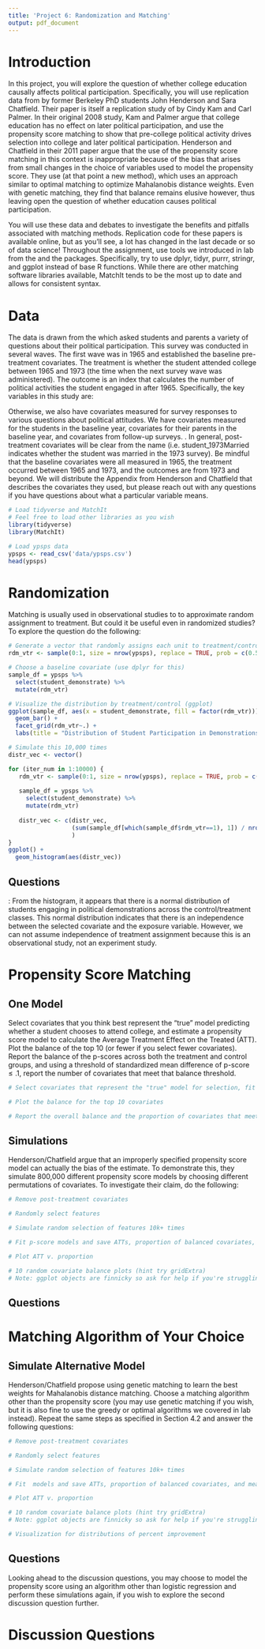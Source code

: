 ```yaml
---
title: 'Project 6: Randomization and Matching'
output: pdf_document
---
```


# Introduction

In this project, you will explore the question of whether college education causally affects political participation. Specifically, you will use replication data from \href{https://papers.ssrn.com/sol3/papers.cfm?abstract_id=1409483}{Who Matches? Propensity Scores and Bias in the Causal Eﬀects of Education on Participation} by former Berkeley PhD students John Henderson and Sara Chatfield. Their paper is itself a replication study of \href{https://www.jstor.org/stable/10.1017/s0022381608080651}{Reconsidering the Effects of Education on Political Participation} by Cindy Kam and Carl Palmer. In their original 2008 study, Kam and Palmer argue that college education has no effect on later political participation, and use the propensity score matching to show that pre-college political activity drives selection into college and later political participation. Henderson and Chatfield in their 2011 paper argue that the use of the propensity score matching in this context is inappropriate because of the bias that arises from small changes in the choice of variables used to model the propensity score. They use \href{http://sekhon.berkeley.edu/papers/GenMatch.pdf}{genetic matching} (at that point a new method), which uses an approach similar to optimal matching to optimize Mahalanobis distance weights. Even with genetic matching, they find that balance remains elusive however, thus leaving open the question of whether education causes political participation.

You will use these data and debates to investigate the benefits and pitfalls associated with matching methods. Replication code for these papers is available online, but as you'll see, a lot has changed in the last decade or so of data science! Throughout the assignment, use tools we introduced in lab from the \href{https://www.tidyverse.org/}{tidyverse} and the \href{https://cran.r-project.org/web/packages/MatchIt/MatchIt.pdf}{MatchIt} packages. Specifically, try to use dplyr, tidyr, purrr, stringr, and ggplot instead of base R functions. While there are other matching software libraries available, MatchIt tends to be the most up to date and allows for consistent syntax.

# Data

The data is drawn from the \href{https://www.icpsr.umich.edu/web/ICPSR/studies/4023/datadocumentation#}{Youth-Parent Socialization Panel Study} which asked students and parents a variety of questions about their political participation. This survey was conducted in several waves. The first wave was in 1965 and established the baseline pre-treatment covariates. The treatment is whether the student attended college between 1965 and 1973 (the time when the next survey wave was administered). The outcome is an index that calculates the number of political activities the student engaged in after 1965. Specifically, the key variables in this study are:

\begin{itemize}
    \item \textbf{college}: Treatment of whether the student attended college or not. 1 if the student attended college between 1965 and 1973, 0 otherwise.
    \item \textbf{ppnscal}: Outcome variable measuring the number of political activities the student participated in. Additive combination of whether the student voted in 1972 or 1980 (student\_vote), attended a campaign rally or meeting (student\_meeting), wore a campaign button (student\_button), donated money to a campaign (student\_money), communicated with an elected official (student\_communicate), attended a demonstration or protest (student\_demonstrate), was involved with a local community event (student\_community), or some other political participation (student\_other)
\end{itemize}

Otherwise, we also have covariates measured for survey responses to various questions about political attitudes. We have covariates measured for the students in the baseline year, covariates for their parents in the baseline year, and covariates from follow-up surveys. \textbf{Be careful here}. In general, post-treatment covariates will be clear from the name (i.e. student\_1973Married indicates whether the student was married in the 1973 survey). Be mindful that the baseline covariates were all measured in 1965, the treatment occurred between 1965 and 1973, and the outcomes are from 1973 and beyond. We will distribute the Appendix from Henderson and Chatfield that describes the covariates they used, but please reach out with any questions if you have questions about what a particular variable means.

```r
# Load tidyverse and MatchIt
# Feel free to load other libraries as you wish
library(tidyverse)
library(MatchIt)

# Load ypsps data
ypsps <- read_csv('data/ypsps.csv')
head(ypsps)
```

# Randomization

Matching is usually used in observational studies to to approximate random assignment to treatment. But could it be useful even in randomized studies? To explore the question do the following:

\begin{enumerate}
    \item Generate a vector that randomly assigns each unit to either treatment or control
    \item Choose a baseline covariate (for either the student or parent). A binary covariate is probably best for this exercise.
    \item Visualize the distribution of the covariate by treatment/control condition. Are treatment and control balanced on this covariate?
    \item Simulate the first 3 steps 10,000 times and visualize the distribution of treatment/control balance across the simulations.
\end{enumerate}

```r
# Generate a vector that randomly assigns each unit to treatment/control
rdm_vtr <- sample(0:1, size = nrow(ypsps), replace = TRUE, prob = c(0.5,0.5)) ## 0 = Control; 1 = Treatment

# Choose a baseline covariate (use dplyr for this)
sample_df = ypsps %>% 
  select(student_demonstrate) %>% 
  mutate(rdm_vtr)

# Visualize the distribution by treatment/control (ggplot)
ggplot(sample_df, aes(x = student_demonstrate, fill = factor(rdm_vtr))) + 
  geom_bar() +
  facet_grid(rdm_vtr~.) +
  labs(title = "Distribution of Student Participation in Demonstrations", fill = "Random \nAssignment\n")

# Simulate this 10,000 times
distr_vec <- vector()

for (iter_num in 1:10000) {  
   rdm_vtr <- sample(0:1, size = nrow(ypsps), replace = TRUE, prob = c(0.5,0.5))
   
   sample_df = ypsps %>% 
     select(student_demonstrate) %>% 
     mutate(rdm_vtr)
   
   distr_vec <- c(distr_vec, 
                  (sum(sample_df[which(sample_df$rdm_vtr==1), 1]) / nrow(sample_df))
                  ) 
}
ggplot() + 
  geom_histogram(aes(distr_vec))

```

## Questions
\begin{enumerate}
    \item \textbf{What do you see across your simulations? Why does independence of treatment assignment and baseline covariates not guarantee balance of treatment assignment and baseline covariates?}
\end{enumerate}

\textbf{Your Answer}: From the histogram, it appears that there is a normal distribution of students engaging in political demonstrations across the control/treatment classes. This normal distribution indicates that there is an independence between the selected covariate and the exposure variable. However, we can not assume independence of treatment assignment because this is an observational study, not an experiment study.


# Propensity Score Matching

## One Model
Select covariates that you think best represent the "true" model predicting whether a student chooses to attend college, and estimate a propensity score model to calculate the Average Treatment Effect on the Treated (ATT). Plot the balance of the top 10 (or fewer if you select fewer covariates). Report the balance of the p-scores across both the treatment and control groups, and using a threshold of standardized mean difference of p-score $\leq .1$, report the number of covariates that meet that balance threshold.

```r
# Select covariates that represent the "true" model for selection, fit model

# Plot the balance for the top 10 covariates

# Report the overall balance and the proportion of covariates that meet the balance threshold
```

## Simulations

Henderson/Chatfield argue that an improperly specified propensity score model can actually \textit{increase} the bias of the estimate. To demonstrate this, they simulate 800,000 different propensity score models by choosing different permutations of covariates. To investigate their claim, do the following:

\begin{itemize}
    \item Using as many simulations as is feasible (at least 10,000 should be ok, more is better!), randomly select the number of and the choice of covariates for the propensity score model.
    \item For each run, store the ATT, the proportion of covariates that meet the standardized mean difference $\leq .1$ threshold, and the mean percent improvement in the standardized mean difference. You may also wish to store the entire models in a list and extract the relevant attributes as necessary.
    \item Plot all of the ATTs against all of the balanced covariate proportions. You may randomly sample or use other techniques like transparency if you run into overplotting problems. Alternatively, you may use plots other than scatterplots, so long as you explore the relationship between ATT and the proportion of covariates that meet the balance threshold.
    \item Finally choose 10 random models and plot their covariate balance plots (you may want to use a library like \href{https://cran.r-project.org/web/packages/gridExtra/index.html}{gridExtra} to arrange these)
\end{itemize}

\textbf{Note: There are lots of post-treatment covariates in this dataset (about 50!)! You need to be careful not to include these in the pre-treatment balancing. Many of you are probably used to selecting or dropping columns manually, or positionally. However, you may not always have a convenient arrangement of columns, nor is it fun to type out 50 different column names. Instead see if you can use dplyr 1.0.0 functions to programatically drop post-treatment variables (\href{https://www.tidyverse.org/blog/2020/03/dplyr-1-0-0-select-rename-relocate/}{here} is a useful tutorial).}

```r
# Remove post-treatment covariates

# Randomly select features

# Simulate random selection of features 10k+ times

# Fit p-score models and save ATTs, proportion of balanced covariates, and mean percent balance improvement

# Plot ATT v. proportion

# 10 random covariate balance plots (hint try gridExtra)
# Note: ggplot objects are finnicky so ask for help if you're struggling to automatically create them; consider using functions!
```

## Questions

\begin{enumerate}
    \item \textbf{How many simulations resulted in models with a higher proportion of balanced covariates? Do you have any concerns about this?}
    \item \textbf{Your Answer}:
    \item \textbf{Analyze the distribution of the ATTs. Do you have any concerns about this distribution?}
    \item \textbf{Your Answer:}
    \item \textbf{Do your 10 randomly chosen covariate balance plots produce similar numbers on the same covariates? Is it a concern if they do not?}
    \item \textbf{Your Answer:}
\end{enumerate}

# Matching Algorithm of Your Choice

## Simulate Alternative Model

Henderson/Chatfield propose using genetic matching to learn the best weights for Mahalanobis distance matching. Choose a matching algorithm other than the propensity score (you may use genetic matching if you wish, but it is also fine to use the greedy or optimal algorithms we covered in lab instead). Repeat the same steps as specified in Section 4.2 and answer the following questions:

```r
# Remove post-treatment covariates

# Randomly select features

# Simulate random selection of features 10k+ times

# Fit  models and save ATTs, proportion of balanced covariates, and mean percent balance improvement

# Plot ATT v. proportion

# 10 random covariate balance plots (hint try gridExtra)
# Note: ggplot objects are finnicky so ask for help if you're struggling to automatically create them; consider using functions!
```

```r
# Visualization for distributions of percent improvement
```

## Questions

\begin{enumerate}
    \item \textbf{Does your alternative matching method have more runs with higher proportions of balanced covariates?}
    \item \textbf{Your Answer:}
    \item \textbf{Use a visualization to examine the change in the distribution of the percent improvement in balance in propensity score matching vs. the distribution of the percent improvement in balance in your new method. Which did better? Analyze the results in 1-2 sentences.}
    \item \textbf{Your Answer:}
\end{enumerate}

\textbf{Optional:} Looking ahead to the discussion questions, you may choose to model the propensity score using an algorithm other than logistic regression and perform these simulations again, if you wish to explore the second discussion question further.

# Discussion Questions

\begin{enumerate}
    \item Why might it be a good idea to do matching even if we have a randomized or as-if-random design?
    \item \textbf{Your Answer:}
    \item The standard way of estimating the propensity score is using a logistic regression to estimate probability of treatment. Given what we know about the curse of dimensionality, do you think there might be advantages to using other machine learning algorithms (decision trees, bagging/boosting forests, ensembles, etc.) to estimate propensity scores instead?
    \item \textbf{Your Answer:}
\end{enumerate}